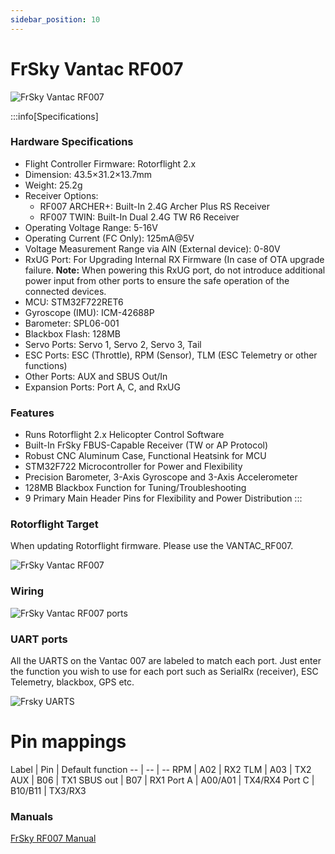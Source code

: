 ```yaml
---
sidebar_position: 10
---
```


# FrSky Vantac RF007

![FrSky Vantac RF007](./img/007-overview.png)

:::info[Specifications]
### Hardware Specifications

* Flight Controller Firmware: Rotorflight 2.x
* Dimension: 43.5×31.2×13.7mm
* Weight: 25.2g
* Receiver Options:
  * RF007 ARCHER+: Built-In 2.4G Archer Plus RS Receiver
  * RF007 TWIN: Built-In Dual 2.4G TW R6 Receiver
* Operating Voltage Range: 5-16V
* Operating Current (FC Only): 125mA@5V
* Voltage Measurement Range via AIN (External device): 0-80V
* RxUG Port: For Upgrading Internal RX Firmware (In case of OTA upgrade failure. **Note:** When powering this RxUG port, do not introduce additional power input from other ports to ensure the safe operation of the connected devices.
* MCU: STM32F722RET6
* Gyroscope (IMU): ICM-42688P
* Barometer: SPL06-001
* Blackbox Flash: 128MB
* Servo Ports: Servo 1, Servo 2, Servo 3, Tail
* ESC Ports: ESC (Throttle), RPM (Sensor), TLM (ESC Telemetry or other functions)
* Other Ports: AUX and SBUS Out/In
* Expansion Ports: Port A, C, and RxUG

### Features

* Runs Rotorflight 2.x Helicopter Control Software
* Built-In FrSky FBUS-Capable Receiver (TW or AP Protocol)
* Robust CNC Aluminum Case, Functional Heatsink for MCU
* STM32F722 Microcontroller for Power and Flexibility
* Precision Barometer, 3-Axis Gyroscope and 3-Axis Accelerometer
* 128MB Blackbox Function for Tuning/Troubleshooting
* 9 Primary Main Header Pins for Flexibility and Power Distribution
:::

### Rotorflight Target

When updating Rotorflight firmware. Please use the VANTAC\_RF007.

![FrSky Vantac RF007](./img/007-target.png)

### Wiring

![FrSky Vantac RF007 ports](./img/007-ports.png)

### UART ports

All the UARTS on the Vantac 007 are labeled to match each port. Just enter the function you wish to use for each port such as SerialRx (receiver), ESC Telemetry, blackbox, GPS etc.

![Frsky UARTS](./img/007-uarts.png)

# Pin mappings

Label | Pin | Default function
\-- | -- | --
RPM | A02 | RX2
TLM | A03  | TX2
AUX | B06  | TX1
SBUS out | B07 | RX1
Port A | A00/A01 | TX4/RX4
Port C | B10/B11 | TX3/RX3

### Manuals

[FrSky RF007 Manual](https://www.frsky-rc.com/wp-content/uploads/Downloads/Amanual/VANTAC%20RF007%20Manual.pdf)
